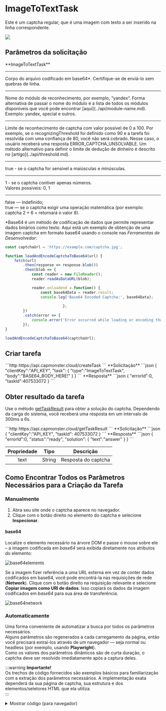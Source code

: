 ﻿---
sidebar_position: 9
sidebar_label: ImageToTextTask
---


# ImageToTextTask

<PriceBlockWrap>
  <PriceBlock title="Text Captcha" name="textCaptchaToken"/>
</PriceBlockWrap>

Este é um captcha regular, que é uma imagem com texto a ser inserido na linha correspondente.

![](./images/image-to-text/text-captcha-2.png)


## Parâmetros da solicitação
<TabItem value="proxyless" label="RecaptchaV2EnterpriseTaskProxyless (sem proxy)" default className="bordered-panel">
<ParamItem title="type" required type="string" />
**ImageToTextTask**

---

<ParamItem title="body" required type="string" />
Corpo do arquivo codificado em base64*. Certifique-se de enviá-lo sem quebras de linha.

---

<ParamItem title="capMonsterModule" type="string" />
Nome do módulo de reconhecimento, por exemplo, “yandex“. Forma alternativa de passar o nome do módulo e a lista de todos os módulos disponíveis que você pode encontrar [aqui](../api/module-name.md). <br />
Exemplo: yandex, special e outros.

---

<ParamItem title="recognizingThreshold" type="integer" />
Limite de reconhecimento de captcha com valor possível de 0 a 100. Por exemplo, se o recognizingThreshold foi definido como 90 e a tarefa foi resolvida com uma confiança de 80, você não será cobrado. Nesse caso, o usuário receberá uma resposta ERROR_CAPTCHA_UNSOLVABLE. Um método alternativo para definir o limite de dedução de dinheiro é descrito no [artigo](../api/threshold.md).

---

<ParamItem title="case" type="boolean" />
true - se o captcha for sensível a maiúsculas e minúsculas.

---

<ParamItem title="numeric" type="integer" />
1 - se o captcha contiver apenas números. <br />
Valores possíveis: 0, 1

---

<ParamItem title="math" type="boolean" />
false — indefinido;<br />true — se o captcha exigir uma operação matemática (por exemplo: captcha 2 + 6 = retornará o valor 8).
</TabItem>

<br />

*Base64 é um método de codificação de dados que permite representar dados binários como texto. Aqui está um exemplo de obtenção de uma imagem captcha em formato base64 usando o console nas *Ferramentas de Desenvolvedor*:

```javascript
const captchaUrl = 'https://example.com/captcha.jpg';

function loadAndEncodeCaptchaToBase64(url) {
    fetch(url)
        .then(response => response.blob())
        .then(blob => {
            const reader = new FileReader();
            reader.readAsDataURL(blob);

            reader.onloadend = function() {
                const base64Data = reader.result;                
                console.log('Base64 Encoded Captcha:', base64Data);
                          
						  };
        })
        .catch(error => {
            console.error('Error occurred while loading or encoding the captcha:', error);
        });
}

loadAndEncodeCaptchaToBase64(captchaUrl);

```


## Criar tarefa


<TabItem value="proxyless" label="RecaptchaV2TaskProxyless (sem proxy)" default className="method-panel">
<MethodItem>
  ```http
  https://api.capmonster.cloud/createTask
  ```
</MethodItem>
<MethodDescription>
**Solicitação**
```json
{
  "clientKey":"API_KEY",
  "task": {
    "type":"ImageToTextTask",
    "body":"BASE64_BODY_HERE!"
  }
}
```
**Resposta**
```json
{
  "errorId":0,
  "taskId":407533072
}
```

</MethodDescription>
</TabItem>

## Obter resultado da tarefa
Use o método [getTaskResult](../api/methods/get-task-result.md) para obter a solução do captcha. Dependendo da carga do sistema, você receberá uma resposta em um intervalo de 300ms a 6s.

<TabItem value="proxyless" label="GeeTestTaskProxyless (sem proxy)" default className="method-panel-full">
<MethodItem>
```http
https://api.capmonster.cloud/getTaskResult
```
</MethodItem>
<MethodDescription>
**Solicitação**
```json
{
  "clientKey":"API_KEY",
  "taskId": 407533072
}
```
**Resposta**
```json
{
  "errorId":0,
  "status":"ready",
  "solution": {
    "text":"answer"
  }
}
```
</MethodDescription>
</TabItem>

<br />

|**Propriedade**|**Tipo**|**Descrição**|
| :-: | :-: | :-: |
|text|String|Resposta do captcha|

## Como Encontrar Todos os Parâmetros Necessários para a Criação da Tarefa

### Manualmente

1. Abra seu site onde o captcha aparece no navegador.
2. Clique com o botão direito no elemento do captcha e selecione **Inspecionar**.

#### base64

Localize o elemento necessário na árvore DOM e passe o mouse sobre ele – a imagem codificada em *base64* será exibida diretamente nos atributos do elemento:

![base64elements](images\image-to-text\base64-elements.png)

Se a imagem fizer referência a uma URL externa em vez de conter dados codificados em base64, você pode encontrá-la nas requisições de rede (**Network**). Clique com o botão direito na requisição relevante e selecione **Copiar imagem como URI de dados**. Isso copiará os dados da imagem codificados em *base64* para sua área de transferência.

![base64network](images\image-to-text\base64-network.png)

### Automaticamente

Uma forma conveniente de automatizar a busca por todos os parâmetros necessários.  
Alguns parâmetros são regenerados a cada carregamento da página, então você precisará extraí-los através de um navegador — seja normal ou headless (por exemplo, usando **Playwright**).  
Como os valores dos parâmetros dinâmicos são de curta duração, o captcha deve ser resolvido imediatamente após a captura deles.

:::warning **Importante!**  
Os trechos de código fornecidos são exemplos básicos para familiarização com a extração dos parâmetros necessários. A implementação exata dependerá da sua página de captcha, sua estrutura e dos elementos/seletores HTML que ela utiliza.  
:::

<Tabs className="full-width-tabs filled-tabs request-tabs">
  <TabItem value="js" label="JavaScript" default className="method-panel">
    <details>
      <summary>Mostrar código (para navegador)</summary>
      ```js
      (async () => {
        const img = document.querySelector('img'); // Seletor de exemplo

        const imageUrl = img.src;

        const response = await fetch(imageUrl);

        if (!response.ok) {
          throw new Error("Falha ao carregar a imagem");
        }

        const buffer = await response.arrayBuffer();

        // Converter dados binários para base64
        const base64Image = btoa(String.fromCharCode(...new Uint8Array(buffer)));

        console.log(base64Image); 
      })();
      ```
    </details>

    <details>
      <summary>Mostrar código (Node.js)</summary>
      ```js
      (async () => {
        const imageUrl = "https://example/img/.jpg"; // URL da imagem

        const response = await fetch(imageUrl);

        if (!response.ok) {
          throw new Error("Falha ao carregar a imagem");
        }

        const buffer = await response.arrayBuffer();

        // Converter dados para base64
        const base64Image = Buffer.from(buffer).toString("base64");

        console.log(base64Image);
      })();
      ```
    </details>
  </TabItem>

  <TabItem value="python" label="Python" className="method-panel">
    <details>
      <summary>Mostrar código</summary>
      ```python
      import requests
      import base64

      # URL da imagem
      image_url = "https://example/img.jpg"

      response = requests.get(image_url)

      if response.status_code == 200:
          # Converter dados binários da imagem para base64
          base64_image = base64.b64encode(response.content).decode('utf-8')

          print(base64_image)
      else:
          print("Falha ao carregar a imagem")
      ```
    </details>
  </TabItem>

  <TabItem value="csharp" label="C#" className="method-panel">
    <details>
      <summary>Mostrar código</summary>
      ```csharp
      using System;
      using System.Net.Http;
      using System.Threading.Tasks;

      class Program
      {
          static async Task Main(string[] args)
          {
              // URL da imagem
              string imageUrl = "https://example/img.jpg";

              using (HttpClient client = new HttpClient())
              {
                  try
                  {
                      byte[] imageBytes = await client.GetByteArrayAsync(imageUrl);

                      // Converter dados binários da imagem para base64
                      string base64Image = Convert.ToBase64String(imageBytes);

                      Console.WriteLine(base64Image);
                  }
                  catch (Exception ex)
                  {
                      Console.WriteLine("Falha ao carregar a imagem: " + ex.Message);
                  }
              }
          }
      }
      ```
    </details>
  </TabItem>
</Tabs>

## Usar biblioteca SDK

<Tabs className="full-width-tabs filled-tabs request-tabs" groupId="captcha-type">
  <TabItem value="js" label="JavaScript" default className="method-panel">
    ```js
    // https://github.com/ZennoLab/capmonstercloud-client-js

    import { CapMonsterCloudClientFactory, ClientOptions, ImageToTextRequest } from '@zennolab_com/capmonstercloud-client';

    document.addEventListener('DOMContentLoaded', async () => {
      const cmcClient = CapMonsterCloudClientFactory.Create(new ClientOptions({ clientKey: '<your capmonster.cloud API key>' }));
      console.log(await cmcClient.getBalance());

      const imageToTextRequest = new ImageToTextRequest({
        body: 'some base64 body',
        CapMonsterModule: CapMonsterModules.YandexWave,
        Case: true,
        numeric: 1,
        recognizingThreshold: 65,
        math: false,
      });

      console.log(await cmcClient.Solve(imageToTextRequest));
    });
    ```
  </TabItem>

  <TabItem value="python" label="Python" className="method-panel">
    ```python
    # https://github.com/ZennoLab/capmonstercloud-client-python

    import asyncio
    import base64
    from capmonstercloudclient import CapMonsterClient, ClientOptions
    from capmonstercloudclient.requests import ImageToTextRequest

    client_options = ClientOptions(api_key="your_api_key")  # Replace with your CapMonsterCloud API key
    cap_monster_client = CapMonsterClient(options=client_options)

    image_base64 = "/9j/4AAQSkZJRgABAQAAAQABAAD/2wBDAAgGBgc…wwzqR4U/yZ//Z"

    image_bytes = base64.b64decode(image_base64)

    image_to_text_request = ImageToTextRequest(
        image_bytes=image_bytes,
        module_name=None,  # Optional, can specify a module name if needed
        threshold=50,      # Optional, set a threshold value between 1 and 100
        case=True,         # Optional, specify whether case sensitivity is required
        numeric=0,         # Optional, set numeric flag (0 or 1)
        math=False         # Optional, specify whether math operations are involved
    )

    async def solve_captcha():
        return await cap_monster_client.solve_captcha(image_to_text_request)

    responses = asyncio.run(solve_captcha())
    print(responses)
    ```
  </TabItem>

  <TabItem value="csharp" label="C#" className="method-panel">
    ```csharp
    // https://github.com/ZennoLab/capmonstercloud-client-dotnet

    using Zennolab.CapMonsterCloud.Requests;
    using Zennolab.CapMonsterCloud;

    class Program
    {
        static async Task Main(string[] args)
        {
            var clientOptions = new ClientOptions
            {
                ClientKey = "your_api_key" // Replace with your CapMonster Cloud API key
            };

            var cmCloudClient = CapMonsterCloudClientFactory.Create(clientOptions);

            var imageToTextRequest = new ImageToTextRequest
            {
                Body = "/9j/4AAQSkZJRgABAQAAAQABAAD/2wBDAAgGBgcGBQgHBwcJCQgKDBQNDAsLDBkSEw8UHRofHh0aHBwgJC4nICIsIxwcKDcpLDAxNDQ0Hyc5PTgyPC4zNDL/2wBDAQkJCQwLDBgNDRgyIRwhMjIyMjIyMjIyMjIyMj", // Base64 encoded image
                CapMonsterModule = "None",  // Optional, can specify a module name if needed
                RecognizingThreshold = 70, // Optional, set a threshold value between 1 and 100
                CaseSensitive = true, // Optional, specify whether case sensitivity is required
                Numeric = false, 
                Math = false
            };

            var imageToTextResult = await cmCloudClient.SolveAsync(imageToTextRequest);

            Console.WriteLine("Captcha Solved: " + imageToTextResult.Solution.Value);
        }
    }
    ```
  </TabItem>
</Tabs>